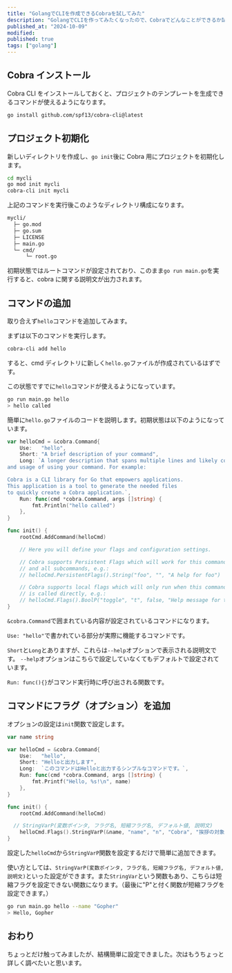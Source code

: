 ```yaml
---
title: "GolangでCLIを作成できるCobraを試してみた"
description: "GolangでCLIを作ってみたくなったので、Cobraでどんなことができるか試してみました。"
published_at: "2024-10-09"
modified:
published: true
tags: ["golang"]
---
```


## Cobra インストール

Cobra CLI をインストールしておくと、プロジェクトのテンプレートを生成できるコマンドが使えるようになります。

```bash
go install github.com/spf13/cobra-cli@latest
```

## プロジェクト初期化

新しいディレクトリを作成し、`go init`後に Cobra 用にプロジェクトを初期化します。

```bash
cd mycli
go mod init mycli
cobra-cli init mycli
```

上記のコマンドを実行後このようなディレクトリ構成になります。

```bash
mycli/
  ├─ go.mod
  ├─ go.sum
  ├─ LICENSE
  ├─ main.go
  └─ cmd/
      └─ root.go
```

初期状態ではルートコマンドが設定されており、このまま`go run main.go`を実行すると、cobra に関する説明文が出力されます。

## コマンドの追加

取り合えず`hello`コマンドを追加してみます。

まずは以下のコマンドを実行します。

```bash
cobra-cli add hello
```

すると、cmd ディレクトリに新しく`hello.go`ファイルが作成されているはずです。

この状態ですでに`hello`コマンドが使えるようになっています。

```bash
go run main.go hello
> hello called
```

簡単に`hello.go`ファイルのコードを説明します。初期状態は以下のようになっています。

```go title="hello.go"
var helloCmd = &cobra.Command{
	Use:   "hello",
	Short: "A brief description of your command",
	Long: `A longer description that spans multiple lines and likely contains examples
and usage of using your command. For example:

Cobra is a CLI library for Go that empowers applications.
This application is a tool to generate the needed files
to quickly create a Cobra application.`,
	Run: func(cmd *cobra.Command, args []string) {
		fmt.Println("hello called")
	},
}

func init() {
	rootCmd.AddCommand(helloCmd)

	// Here you will define your flags and configuration settings.

	// Cobra supports Persistent Flags which will work for this command
	// and all subcommands, e.g.:
	// helloCmd.PersistentFlags().String("foo", "", "A help for foo")

	// Cobra supports local flags which will only run when this command
	// is called directly, e.g.:
	// helloCmd.Flags().BoolP("toggle", "t", false, "Help message for toggle")
}
```

`&cobra.Command`で囲まれている内容が設定されているコマンドになります。

`Use: "hello"`で書かれている部分が実際に機能するコマンドです。

`Short`と`Long`とありますが、これらは`--help`オプションで表示される説明文です。
`--help`オプションはこちらで設定していなくてもデフォルトで設定されています。

`Run: func(){}`がコマンド実行時に呼び出される関数です。

## コマンドにフラグ（オプション）を追加

オプションの設定は`init`関数で設定します。

```go title="hello.go"
var name string

var helloCmd = &cobra.Command{
	Use:   "hello",
	Short: "Helloと出力します",
	Long:  `このコマンドはHelloと出力するシンプルなコマンドです。`,
	Run: func(cmd *cobra.Command, args []string) {
		fmt.Printf("Hello, %s!\n", name)
	},
}

func init() {
	rootCmd.AddCommand(helloCmd)

  // StringVarP(変数ポインタ, フラグ名, 短縮フラグ名, デフォルト値, 説明文)
	helloCmd.Flags().StringVarP(&name, "name", "n", "Cobra", "挨拶の対象となる名前")
}
```

設定した`helloCmd`から`StringVarP`関数を設定するだけで簡単に追加できます。

使い方としては、`StringVarP(変数ポインタ, フラグ名, 短縮フラグ名, デフォルト値, 説明文)`といった設定ができます。また`StringVar`という関数もあり、こちらは短縮フラグを設定できない関数になります。（最後に"P"と付く関数が短縮フラグを設定できます。）

```bash
go run main.go hello --name "Gopher"
> Hello, Gopher
```

## おわり

ちょっとだけ触ってみましたが、結構簡単に設定できました。次はもうちょっと詳しく調べたいと思います。
